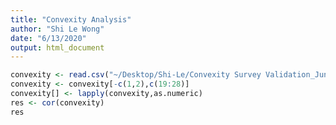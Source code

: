 ```yaml
---
title: "Convexity Analysis"
author: "Shi Le Wong"
date: "6/13/2020"
output: html_document
---
```


```r
convexity <- read.csv("~/Desktop/Shi-Le/Convexity Survey Validation_June 12, 2020_22.08.csv", header = TRUE)
convexity <- convexity[-c(1,2),c(19:28)]
convexity[] <- lapply(convexity,as.numeric)
res <- cor(convexity)
res
```

